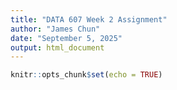 ```yaml
---
title: "DATA 607 Week 2 Assignment"
author: "James Chun"
date: "September 5, 2025"
output: html_document
---
```


```r
knitr::opts_chunk$set(echo = TRUE)
```


```r

```

